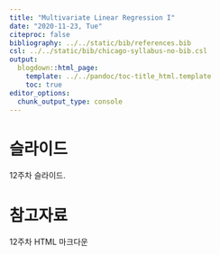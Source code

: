 ---
title: "Multivariate Linear Regression I"
date: "2020-11-23, Tue"
citeproc: false
bibliography: ../../static/bib/references.bib
csl: ../../static/bib/chicago-syllabus-no-bib.csl
output:
  blogdown::html_page:
    template: ../../pandoc/toc-title_html.template
    toc: true
editor_options: 
  chunk_output_type: console
---

# 슬라이드

12주차 슬라이드.

# 참고자료

<i class="fa fa-external-link-square-alt" aria-hidden="true"></i> 12주차 HTML 마크다운